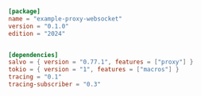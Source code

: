 ```toml  title="proxy-websocket/Cargo.toml"
[package]
name = "example-proxy-websocket"
version = "0.1.0"
edition = "2024"


[dependencies]
salvo = { version = "0.77.1", features = ["proxy"] }
tokio = { version = "1", features = ["macros"] }
tracing = "0.1"
tracing-subscriber = "0.3"
```